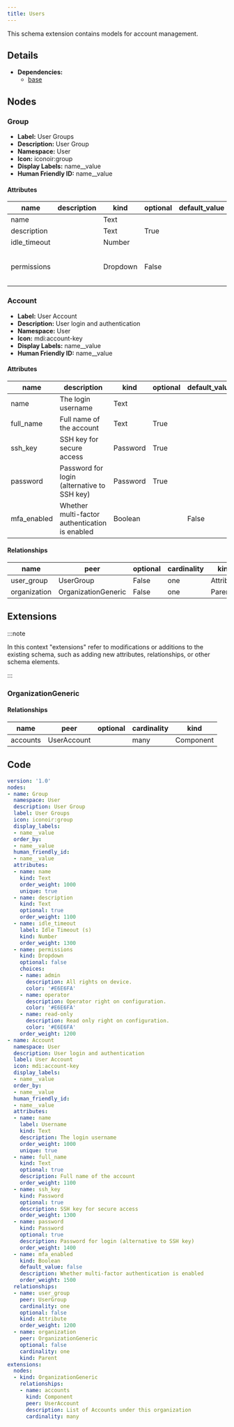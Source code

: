 ```yaml
---
title: Users
---
```


This schema extension contains models for account management.

## Details

- **Dependencies:**
  - [base](dcim)

## Nodes

### Group

- **Label:** User Groups
- **Description:** User Group
- **Namespace:** User
- **Icon:** iconoir:group
- **Display Labels:** name__value
- **Human Friendly ID:** name__value

#### Attributes

| name | description | kind | optional | default_value | choices |
| ---- | ----------- | ---- | -------- | ------------- | ------- |
| name |  | Text |  |  |  |
| description |  | Text | True |  |  |
| idle_timeout |  | Number |  |  |  |
| permissions |  | Dropdown | False |  | admin, operator, read-only |


### Account

- **Label:** User Account
- **Description:** User login and authentication
- **Namespace:** User
- **Icon:** mdi:account-key
- **Display Labels:** name__value
- **Human Friendly ID:** name__value

#### Attributes

| name | description | kind | optional | default_value | choices |
| ---- | ----------- | ---- | -------- | ------------- | ------- |
| name | The login username | Text |  |  |  |
| full_name | Full name of the account | Text | True |  |  |
| ssh_key | SSH key for secure access | Password | True |  |  |
| password | Password for login (alternative to SSH key) | Password | True |  |  |
| mfa_enabled | Whether multi-factor authentication is enabled | Boolean |  | False |  |

#### Relationships

| name | peer | optional | cardinality | kind |
| ---- | ---- | -------- | ----------- | ---- |
| user_group | UserGroup | False | one | Attribute |
| organization | OrganizationGeneric | False | one | Parent |

## Extensions

:::note

In this context "extensions" refer to modifications or additions to the existing schema, such as adding new attributes, relationships, or other schema elements.

:::

### OrganizationGeneric

#### Relationships

| name | peer | optional | cardinality | kind |
| ---- | ---- | -------- | ----------- | ---- |
| accounts | UserAccount |  | many | Component |


## Code

```yaml
version: '1.0'
nodes:
- name: Group
  namespace: User
  description: User Group
  label: User Groups
  icon: iconoir:group
  display_labels:
  - name__value
  order_by:
  - name__value
  human_friendly_id:
  - name__value
  attributes:
  - name: name
    kind: Text
    order_weight: 1000
    unique: true
  - name: description
    kind: Text
    optional: true
    order_weight: 1100
  - name: idle_timeout
    label: Idle Timeout (s)
    kind: Number
    order_weight: 1300
  - name: permissions
    kind: Dropdown
    optional: false
    choices:
    - name: admin
      description: All rights on device.
      color: '#E6E6FA'
    - name: operator
      description: Operator right on configuration.
      color: '#E6E6FA'
    - name: read-only
      description: Read only right on configuration.
      color: '#E6E6FA'
    order_weight: 1200
- name: Account
  namespace: User
  description: User login and authentication
  label: User Account
  icon: mdi:account-key
  display_labels:
  - name__value
  order_by:
  - name__value
  human_friendly_id:
  - name__value
  attributes:
  - name: name
    label: Username
    kind: Text
    description: The login username
    order_weight: 1000
    unique: true
  - name: full_name
    kind: Text
    optional: true
    description: Full name of the account
    order_weight: 1100
  - name: ssh_key
    kind: Password
    optional: true
    description: SSH key for secure access
    order_weight: 1300
  - name: password
    kind: Password
    optional: true
    description: Password for login (alternative to SSH key)
    order_weight: 1400
  - name: mfa_enabled
    kind: Boolean
    default_value: false
    description: Whether multi-factor authentication is enabled
    order_weight: 1500
  relationships:
  - name: user_group
    peer: UserGroup
    cardinality: one
    optional: false
    kind: Attribute
    order_weight: 1200
  - name: organization
    peer: OrganizationGeneric
    optional: false
    cardinality: one
    kind: Parent
extensions:
  nodes:
  - kind: OrganizationGeneric
    relationships:
    - name: accounts
      kind: Component
      peer: UserAccount
      description: List of Accounts under this organization
      cardinality: many

```